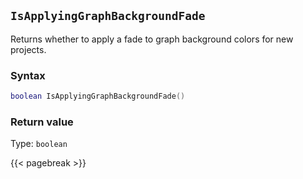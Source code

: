 ## `IsApplyingGraphBackgroundFade`

Returns whether to apply a fade to graph background colors for new projects.

### Syntax {-}

``` .lua
boolean IsApplyingGraphBackgroundFade()
```


### Return value {-}

Type: `boolean`


{{< pagebreak >}}